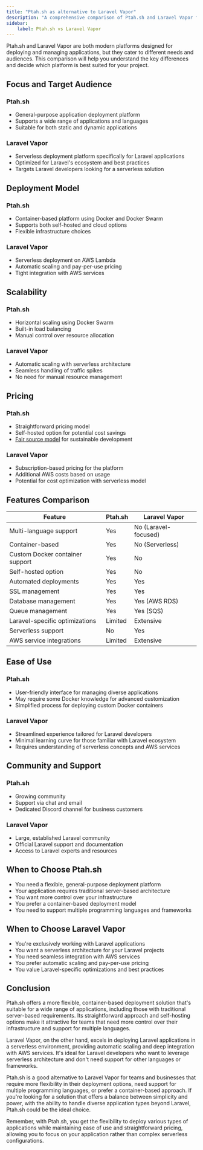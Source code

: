 ```yaml
---
title: "Ptah.sh as alternative to Laravel Vapor"
description: "A comprehensive comparison of Ptah.sh and Laravel Vapor for application deployment and management."
sidebar:
    label: Ptah.sh vs Laravel Vapor
---
```


Ptah.sh and Laravel Vapor are both modern platforms designed for deploying and managing applications, but they cater to different needs and audiences. This comparison will help you understand the key differences and decide which platform is best suited for your project.

## Focus and Target Audience

### Ptah.sh
- General-purpose application deployment platform
- Supports a wide range of applications and languages
- Suitable for both static and dynamic applications

### Laravel Vapor
- Serverless deployment platform specifically for Laravel applications
- Optimized for Laravel's ecosystem and best practices
- Targets Laravel developers looking for a serverless solution

## Deployment Model

### Ptah.sh
- Container-based platform using Docker and Docker Swarm
- Supports both self-hosted and cloud options
- Flexible infrastructure choices

### Laravel Vapor
- Serverless deployment on AWS Lambda
- Automatic scaling and pay-per-use pricing
- Tight integration with AWS services

## Scalability

### Ptah.sh
- Horizontal scaling using Docker Swarm
- Built-in load balancing
- Manual control over resource allocation

### Laravel Vapor
- Automatic scaling with serverless architecture
- Seamless handling of traffic spikes
- No need for manual resource management

## Pricing

### Ptah.sh
- Straightforward pricing model
- Self-hosted option for potential cost savings
- [Fair source model](/blog/2024-08-09-we-use-fair-source/) for sustainable development

### Laravel Vapor
- Subscription-based pricing for the platform
- Additional AWS costs based on usage
- Potential for cost optimization with serverless model

## Features Comparison

| Feature | Ptah.sh | Laravel Vapor |
|---------|---------|---------------|
| Multi-language support | Yes | No (Laravel-focused) |
| Container-based | Yes | No (Serverless) |
| Custom Docker container support | Yes | No |
| Self-hosted option | Yes | No |
| Automated deployments | Yes | Yes |
| SSL management | Yes | Yes |
| Database management | Yes | Yes (AWS RDS) |
| Queue management | Yes | Yes (SQS) |
| Laravel-specific optimizations | Limited | Extensive |
| Serverless support | No | Yes |
| AWS service integrations | Limited | Extensive |

## Ease of Use

### Ptah.sh
- User-friendly interface for managing diverse applications
- May require some Docker knowledge for advanced customization
- Simplified process for deploying custom Docker containers

### Laravel Vapor
- Streamlined experience tailored for Laravel developers
- Minimal learning curve for those familiar with Laravel ecosystem
- Requires understanding of serverless concepts and AWS services

## Community and Support

### Ptah.sh
- Growing community
- Support via chat and email
- Dedicated Discord channel for business customers

### Laravel Vapor
- Large, established Laravel community
- Official Laravel support and documentation
- Access to Laravel experts and resources

## When to Choose Ptah.sh

- You need a flexible, general-purpose deployment platform
- Your application requires traditional server-based architecture
- You want more control over your infrastructure
- You prefer a container-based deployment model
- You need to support multiple programming languages and frameworks

## When to Choose Laravel Vapor

- You're exclusively working with Laravel applications
- You want a serverless architecture for your Laravel projects
- You need seamless integration with AWS services
- You prefer automatic scaling and pay-per-use pricing
- You value Laravel-specific optimizations and best practices

## Conclusion

Ptah.sh offers a more flexible, container-based deployment solution that's suitable for a wide range of applications, including those with traditional server-based requirements. Its straightforward approach and self-hosting options make it attractive for teams that need more control over their infrastructure and support for multiple languages.

Laravel Vapor, on the other hand, excels in deploying Laravel applications in a serverless environment, providing automatic scaling and deep integration with AWS services. It's ideal for Laravel developers who want to leverage serverless architecture and don't need support for other languages or frameworks.

Ptah.sh is a good alternative to Laravel Vapor for teams and businesses that require more flexibility in their deployment options, need support for multiple programming languages, or prefer a container-based approach. If you're looking for a solution that offers a balance between simplicity and power, with the ability to handle diverse application types beyond Laravel, Ptah.sh could be the ideal choice.

Remember, with Ptah.sh, you get the flexibility to deploy various types of applications while maintaining ease of use and straightforward pricing, allowing you to focus on your application rather than complex serverless configurations.

<DocsCTA />